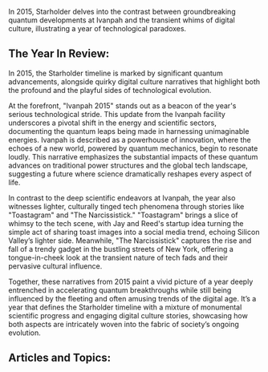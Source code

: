 In 2015, Starholder delves into the contrast between groundbreaking quantum developments at Ivanpah and the transient whims of digital culture, illustrating a year of technological paradoxes.


## The Year In Review:
In 2015, the Starholder timeline is marked by significant quantum advancements, alongside quirky digital culture narratives that highlight both the profound and the playful sides of technological evolution.

At the forefront, "Ivanpah 2015" stands out as a beacon of the year's serious technological stride. This update from the Ivanpah facility underscores a pivotal shift in the energy and scientific sectors, documenting the quantum leaps being made in harnessing unimaginable energies. Ivanpah is described as a powerhouse of innovation, where the echoes of a new world, powered by quantum mechanics, begin to resonate loudly. This narrative emphasizes the substantial impacts of these quantum advances on traditional power structures and the global tech landscape, suggesting a future where science dramatically reshapes every aspect of life.

In contrast to the deep scientific endeavors at Ivanpah, the year also witnesses lighter, culturally tinged tech phenomena through stories like "Toastagram" and "The Narcissistick." "Toastagram" brings a slice of whimsy to the tech scene, with Jay and Reed's startup idea turning the simple act of sharing toast images into a social media trend, echoing Silicon Valley’s lighter side. Meanwhile, "The Narcissistick" captures the rise and fall of a trendy gadget in the bustling streets of New York, offering a tongue-in-cheek look at the transient nature of tech fads and their pervasive cultural influence.

Together, these narratives from 2015 paint a vivid picture of a year deeply entrenched in accelerating quantum breakthroughs while still being influenced by the fleeting and often amusing trends of the digital age. It’s a year that defines the Starholder timeline with a mixture of monumental scientific progress and engaging digital culture stories, showcasing how both aspects are intricately woven into the fabric of society’s ongoing evolution.

## Articles and Topics:

